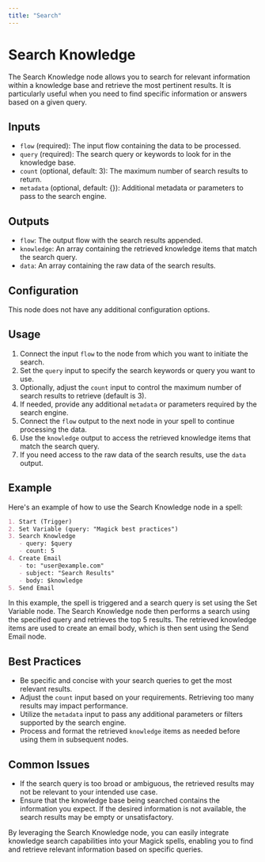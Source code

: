 ```yaml
---
title: "Search"
---
```


# Search Knowledge

The Search Knowledge node allows you to search for relevant information within a knowledge base and retrieve the most pertinent results. It is particularly useful when you need to find specific information or answers based on a given query.

## Inputs

- `flow` (required): The input flow containing the data to be processed.
- `query` (required): The search query or keywords to look for in the knowledge base.
- `count` (optional, default: 3): The maximum number of search results to return.
- `metadata` (optional, default: {}): Additional metadata or parameters to pass to the search engine.

## Outputs

- `flow`: The output flow with the search results appended.
- `knowledge`: An array containing the retrieved knowledge items that match the search query.
- `data`: An array containing the raw data of the search results.

## Configuration

This node does not have any additional configuration options.

## Usage

1. Connect the input `flow` to the node from which you want to initiate the search.
2. Set the `query` input to specify the search keywords or query you want to use.
3. Optionally, adjust the `count` input to control the maximum number of search results to retrieve (default is 3).
4. If needed, provide any additional `metadata` or parameters required by the search engine.
5. Connect the `flow` output to the next node in your spell to continue processing the data.
6. Use the `knowledge` output to access the retrieved knowledge items that match the search query.
7. If you need access to the raw data of the search results, use the `data` output.

## Example

Here's an example of how to use the Search Knowledge node in a spell:

```markdown
1. Start (Trigger) 
2. Set Variable (query: "Magick best practices")
3. Search Knowledge
   - query: $query
   - count: 5
4. Create Email
   - to: "user@example.com" 
   - subject: "Search Results"
   - body: $knowledge
5. Send Email
```

In this example, the spell is triggered and a search query is set using the Set Variable node. The Search Knowledge node then performs a search using the specified query and retrieves the top 5 results. The retrieved knowledge items are used to create an email body, which is then sent using the Send Email node.

## Best Practices

- Be specific and concise with your search queries to get the most relevant results.
- Adjust the `count` input based on your requirements. Retrieving too many results may impact performance.
- Utilize the `metadata` input to pass any additional parameters or filters supported by the search engine.
- Process and format the retrieved `knowledge` items as needed before using them in subsequent nodes.

## Common Issues

- If the search query is too broad or ambiguous, the retrieved results may not be relevant to your intended use case.
- Ensure that the knowledge base being searched contains the information you expect. If the desired information is not available, the search results may be empty or unsatisfactory.

By leveraging the Search Knowledge node, you can easily integrate knowledge search capabilities into your Magick spells, enabling you to find and retrieve relevant information based on specific queries.